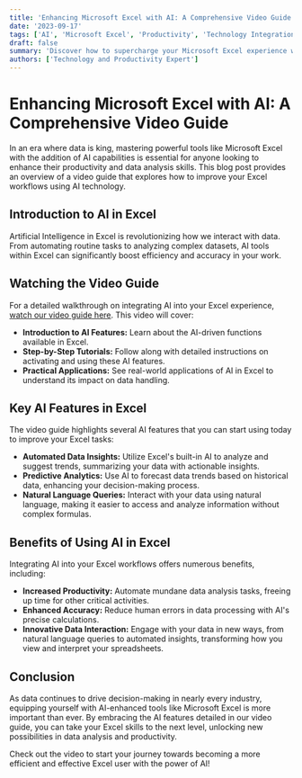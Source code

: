 ```yaml
---
title: 'Enhancing Microsoft Excel with AI: A Comprehensive Video Guide'
date: '2023-09-17'
tags: ['AI', 'Microsoft Excel', 'Productivity', 'Technology Integration']
draft: false
summary: 'Discover how to supercharge your Microsoft Excel experience with AI through our detailed video guide. Learn about innovative tools and techniques that can transform how you work with data.'
authors: ['Technology and Productivity Expert']
---
```


# Enhancing Microsoft Excel with AI: A Comprehensive Video Guide

In an era where data is king, mastering powerful tools like Microsoft Excel with the addition of AI capabilities is essential for anyone looking to enhance their productivity and data analysis skills. This blog post provides an overview of a video guide that explores how to improve your Excel workflows using AI technology.

## Introduction to AI in Excel

Artificial Intelligence in Excel is revolutionizing how we interact with data. From automating routine tasks to analyzing complex datasets, AI tools within Excel can significantly boost efficiency and accuracy in your work.

## Watching the Video Guide

For a detailed walkthrough on integrating AI into your Excel experience, [watch our video guide here](https://www.youtube.com/watch?v=JYtZ2zsdE_s). This video will cover:

- **Introduction to AI Features:** Learn about the AI-driven functions available in Excel.
- **Step-by-Step Tutorials:** Follow along with detailed instructions on activating and using these AI features.
- **Practical Applications:** See real-world applications of AI in Excel to understand its impact on data handling.

## Key AI Features in Excel

The video guide highlights several AI features that you can start using today to improve your Excel tasks:

- **Automated Data Insights:** Utilize Excel's built-in AI to analyze and suggest trends, summarizing your data with actionable insights.
- **Predictive Analytics:** Use AI to forecast data trends based on historical data, enhancing your decision-making process.
- **Natural Language Queries:** Interact with your data using natural language, making it easier to access and analyze information without complex formulas.

## Benefits of Using AI in Excel

Integrating AI into your Excel workflows offers numerous benefits, including:

- **Increased Productivity:** Automate mundane data analysis tasks, freeing up time for other critical activities.
- **Enhanced Accuracy:** Reduce human errors in data processing with AI's precise calculations.
- **Innovative Data Interaction:** Engage with your data in new ways, from natural language queries to automated insights, transforming how you view and interpret your spreadsheets.

## Conclusion

As data continues to drive decision-making in nearly every industry, equipping yourself with AI-enhanced tools like Microsoft Excel is more important than ever. By embracing the AI features detailed in our video guide, you can take your Excel skills to the next level, unlocking new possibilities in data analysis and productivity.

Check out the video to start your journey towards becoming a more efficient and effective Excel user with the power of AI!

